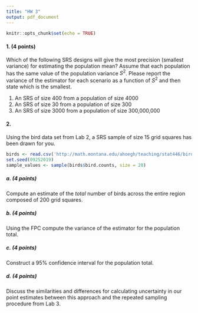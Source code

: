 ```yaml
---
title: "HW 3"
output: pdf_document
---
```


```r
knitr::opts_chunk$set(echo = TRUE)
```

#### 1. (4 points)
\emph{From Lohr Exercise 2.10} Which of the following SRS designs will give the most precision (smallest variance) for estimating the population mean? Assume that each population has the same value of the population variance $S^2$. Please report the variance of the estimator for each scenario as a function of $S^2$ and then state which is the smallest.

1. An SRS of size 400 from a population of size 4000
2. An SRS of size 30 from a population of size 300
3. An SRS of size 3000 from a population of size 300,000,000


#### 2. 
Using the bird data set from Lab 2, a SRS sample of size 15 grid squares has been drawn for you. 
```r
birds <- read.csv('http://math.montana.edu/ahoegh/teaching/stat446/birdsurvey.csv', header = T)
set.seed(09252019)
sample_values <- sample(birds$bird.counts, size = 20)
```

##### a. (4 points)
Compute an estimate of the _total_ number of birds across the entire region composed of 200 grid squares.

##### b. (4 points)
Using the FPC compute the variance of the estimator for the population total.

##### c. (4 points)
Construct a 95\% confidence interval for the population total.

##### d. (4 points)
Discuss the similarities and differences for calculating uncertainty in our point estimates between this approach and the repeated sampling procedure from Lab 3.




